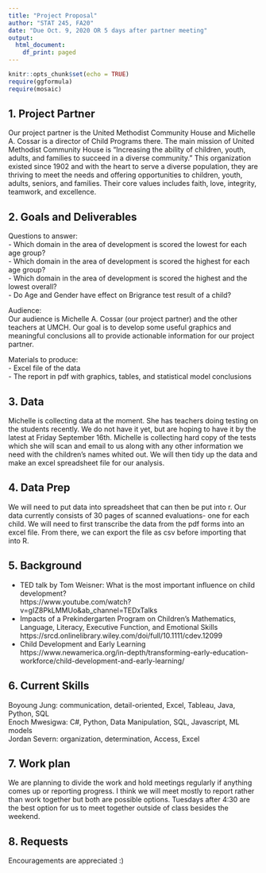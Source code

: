 ```yaml
---
title: "Project Proposal"
author: "STAT 245, FA20"
date: "Due Oct. 9, 2020 OR 5 days after partner meeting"
output:
  html_document:
    df_print: paged
---
```


```r
knitr::opts_chunk$set(echo = TRUE)
require(ggformula)
require(mosaic)
```

## 1. Project Partner
Our project partner is the United Methodist Community House and Michelle A. Cossar is a director of Child Programs there. The main mission of United Methodist Community House is "Increasing the ability of children, youth, adults, and families to succeed in a diverse community." This organization existed since 1902 and with the heart to serve a diverse population, they are thriving to meet the needs and offering opportunities to children, youth, adults, seniors, and families. Their core values includes faith, love, integrity, teamwork, and excellence. 

## 2. Goals and Deliverables
Questions to answer:  
- Which domain in the area of development is scored the lowest for each age group?  
- Which domain in the area of development is scored the highest for each age group?  
- Which domain in the area of development is scored the highest and the lowest overall?  
- Do Age and Gender have effect on Brigrance test result of a child?     
  

Audience:  
Our audience is Michelle A. Cossar (our project partner) and the other teachers at UMCH. Our goal is to develop some useful graphics and meaningful conclusions all to provide actionable information for our project partner.   

Materials to produce:  
- Excel file of the data  
- The report in pdf with graphics, tables, and statistical model conclusions  


## 3. Data
Michelle is collecting data at the moment. She has teachers doing testing on the students recently. We do not have it yet, but are hoping to have it by the latest at Friday September 16th. Michelle is collecting hard copy of the tests which she will scan and email to us along with any other information we need with the children's names whited out. We will then tidy up the data and make an excel spreadsheet file for our analysis.


## 4. Data Prep
We will need to put data into spreadsheet that can then be put into r. Our data currently consists of 30 pages of scanned evaluations- one for each child. We will need to first transcribe the data from the pdf forms into an excel file. From there, we can export the file as csv before importing that into R. 


## 5. Background  
- TED talk by Tom Weisner: What is the most important influence on child development?  
https://www.youtube.com/watch?v=gIZ8PkLMMUo&ab_channel=TEDxTalks  
- Impacts of a Prekindergarten Program on Children's Mathematics, Language, Literacy, Executive Function, and Emotional Skills  
https://srcd.onlinelibrary.wiley.com/doi/full/10.1111/cdev.12099  
- Child Development and Early Learning  
https://www.newamerica.org/in-depth/transforming-early-education-workforce/child-development-and-early-learning/  

## 6. Current Skills 
Boyoung Jung: communication, detail-oriented, Excel, Tableau, Java, Python, SQL  
Enoch Mwesigwa: C#, Python, Data Manipulation, SQL, Javascript, ML models  
Jordan Severn: organization, determination, Access, Excel  

## 7. Work plan
We are planning to divide the work and hold meetings regularly if anything comes up or reporting progress. I think we will meet mostly to report rather than work together but both are possible options. Tuesdays after 4:30 are the best option for us to meet together outside of class besides the weekend. 

## 8. Requests
Encouragements are appreciated :)